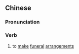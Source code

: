 {{also|治丧}}
==Chinese==
{{zh-forms|s=治丧}}

===Pronunciation===
{{zh-pron
|m=zhìsāng
|c=zi6 song1
|mn=qz:tǐ-song/xm,zz:tī-song
|cat=verb
}}

===Verb===
{{zh-verb}}

# to [[make]] [[funeral]] [[arrangement]]s